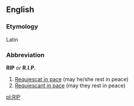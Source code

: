 ==English==
===Etymology===
Latin

===Abbreviation===
'''RIP''' ''or'' '''R.I.P.'''

#[[Requiescat in pace]] (may he/she rest in peace)
#[[Requiescant in pace]] (may they rest in peace)

[[pl:RIP]]